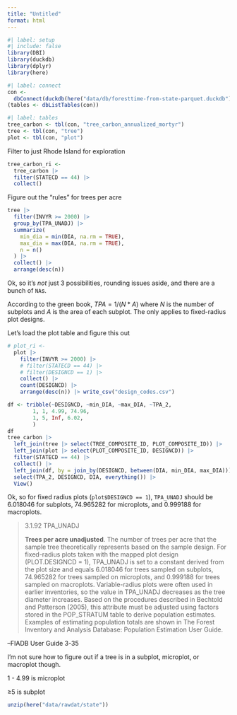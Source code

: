 ```yaml
---
title: "Untitled"
format: html
---
```


```r
#| label: setup
#| include: false
library(DBI)
library(duckdb)
library(dplyr)
library(here)
```

```r
#| label: connect
con <- 
  dbConnect(duckdb(here("data/db/foresttime-from-state-parquet.duckdb")))
(tables <- dbListTables(con))
```

```r
#| label: tables
tree_carbon <- tbl(con, "tree_carbon_annualized_mortyr")
tree <- tbl(con, "tree")
plot <- tbl(con, "plot")
```

Filter to just Rhode Island for exploration

```r
tree_carbon_ri <- 
  tree_carbon |> 
  filter(STATECD == 44) |> 
  collect()
```

Figure out the "rules" for trees per acre

```r
tree |> 
  filter(INVYR >= 2000) |> 
  group_by(TPA_UNADJ) |> 
  summarize(
    min_dia = min(DIA, na.rm = TRUE),
    max_dia = max(DIA, na.rm = TRUE),
    n = n()
  ) |> 
  collect() |> 
  arrange(desc(n))
```

Ok, so it's *not* just 3 possibilities, rounding issues aside, and there are a bunch of `NA`s.

According to the green book, $TPA = 1/(N*A)$ where $N$ is the number of subplots and $A$ is the area of each subplot.
The only applies to fixed-radius plot designs.

Let's load the plot table and figure this out

```r
# plot_ri <-
  plot |> 
    filter(INVYR >= 2000) |> 
    # filter(STATECD == 44) |> 
    # filter(DESIGNCD == 1) |>
    collect() |> 
    count(DESIGNCD) |> 
    arrange(desc(n)) |> write_csv("design_codes.csv")
```

```r
df <- tribble(~DESIGNCD, ~min_DIA, ~max_DIA, ~TPA_2,
        1, 1, 4.99, 74.96,
        1, 5, Inf, 6.02,
        )
df
tree_carbon |> 
  left_join(tree |> select(TREE_COMPOSITE_ID, PLOT_COMPOSITE_ID)) |> 
  left_join(plot |> select(PLOT_COMPOSITE_ID, DESIGNCD)) |> 
  filter(STATECD == 44) |>
  collect() |> 
  left_join(df, by = join_by(DESIGNCD, between(DIA, min_DIA, max_DIA))) |>
  select(TPA_2, DESIGNCD, DIA, everything()) |> 
  View()
```

Ok, so for fixed radius plots (`plot$DESIGNCD == 1`), `TPA_UNADJ` should be 6.018046 for subplots, 74.965282 for microplots, and 0.999188 for macroplots.

> 3.1.92 TPA_UNADJ
>
> **Trees per acre unadjusted**.
> The number of trees per acre that the sample tree theoretically represents based on the sample design.
> For fixed-radius plots taken with the mapped plot design (PLOT.DESIGNCD = 1), TPA_UNADJ is set to a constant derived from the plot size and equals 6.018046 for trees sampled on subplots, 74.965282 for trees sampled on microplots, and 0.999188 for trees sampled on macroplots.
> Variable-radius plots were often used in earlier inventories, so the value in TPA_UNADJ decreases as the tree diameter increases.
> Based on the procedures described in Bechtold and Patterson (2005), this attribute must be adjusted using factors stored in the POP_STRATUM table to derive population estimates.
> Examples of estimating population totals are shown in The Forest Inventory and Analysis Database: Population Estimation User Guide.

--FIADB User Guide 3-35

I'm not sure how to figure out if a tree is in a subplot, microplot, or macroplot though.

1 - 4.99 is microplot

≥5 is subplot

```r
unzip(here("data/rawdat/state"))
```
